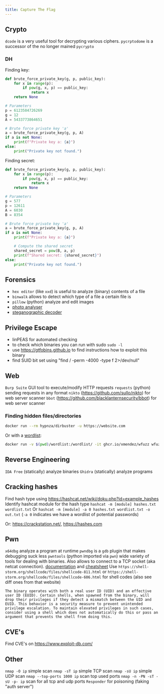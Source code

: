 ```yaml
---
title: Capture The Flag
---
```


## Crypto
`dcode` is a very useful tool for decrypting various ciphers.
`pycrptodome` is a successor of the no longer mained `pycrypto`


### DH

Finding key:

```python
def brute_force_private_key(g, p, public_key):
    for x in range(p):
        if pow(g, x, p) == public_key:
            return x
    return None

# Parameters
p = 6123584726269
g = 12
A = 5433773864651

# Brute force private key 'a'
a = brute_force_private_key(g, p, A)
if a is not None:
    print(f"Private key a: {a}")
else:
    print("Private key not found.")
```

Finding secret:

```python
def brute_force_private_key(g, p, public_key):
    for x in range(p):
        if pow(g, x, p) == public_key:
            return x
    return None

# Parameters
g = 577
p = 12611
A = 6030
B = 8354

# Brute force private key 'a'
a = brute_force_private_key(g, p, A)
if a is not None:
    print(f"Private key a: {a}")

    # Compute the shared secret
    shared_secret = pow(B, a, p)
    print(f"Shared secret: {shared_secret}")
else:
    print("Private key not found.")
```

## Forensics
- `hex editor` (like `xxd`) is useful to analyze (binary) contents of a file
- `binwalk` allows to detect which type of a file a certain file is
- `pillow` (python) analyze and edit images
- [photo analyser](https://29a.ch/photo-forensics/#forensic-magnifier)
- [steganographic decoder](http://futureboy.us/stegano/decinput.html)


## Privilege Escape
- linPEAS for automated checking
- to check which binaries you can run with sudo `sudo -l`
- use https://gtfobins.github.io to find instructions how to exploit this binary
- find SUID bit set using "find / -perm -4000 -type f 2>/dev/null"

## Web
`Burp Suite` GUI tool to execute/modify HTTP requests
`requests` (python) sending requests in any format
`nikto` (https://github.com/sullo/nikto) for web server scanner
`bbot` (https://github.com/blacklanternsecurity/bbot) for web server scanner

### Finding hidden files/directories

```bash
docker run --rm hypnza/dirbuster -u https://website.com
```

Or with a [wordlist](https://github.com/xmendez/wfuzz/tree/master/wordlist):
```bash
docker run -v $(pwd)/wordlist:/wordlist/ -it ghcr.io/xmendez/wfuzz wfuzz -c -z file,/wordlist/list.txt --hc 404 https://website.com/FUZZ
```

## Reverse Engineering
`IDA Free` (statically) analyze binaries
`Ghidra` (statically) analyze programs

## Cracking hashes
Find hash type using https://hashcat.net/wiki/doku.php?id=example_hashes
Identify hashcat module for the hash type
`hashcat -m [module] hashes.txt wordlist.txt`
Or `hashcat -m [module] -a 0 hashes.txt wordlist.txt -o out.txt` (`-a 0` indicates we have a wordlist of potential passwords)

Or: https://crackstation.net/, https://hashes.com

## Pwn
`x64dbg` analyze a program at runtime
`pwndbg` is a `gdb` plugin that makes debugging suck less
`pwntools` (python imported via `pwn`) wide variety of tools for dealing with binaries. Also allows to connect to a TCP socket (aka netcat connection). [documentation](https://docs.pwntools.com/en/stable/intro.html#making-connections) and [cheatsheet](https://xavierholt.github.io/cheatsheets/pwntools.html)
Use `https://shell-storm.org/shellcode/files/shellcode-811.html` or `https://shell-storm.org/shellcode/files/shellcode-606.html` for shell codes (also see diff ones from that website)

```
The binary operates with both a real user ID (UID) and an effective user ID (EUID). Certain shells, when spawned from the binary, will drop their privileges if they detect a mismatch between the UID and EUID. This behavior is a security measure to prevent unintended privilege escalation. To maintain elevated privileges in such cases, consider using a shell which does not automatically do this or pass an argument that prevents the shell from doing this.
```

## CVE's
Find CVE's on https://www.exploit-db.com/

## Other
`nmap -O ip` simple scan
`nmap -sT ip` simple TCP scan
`nmap -sU ip` simple UDP scan
`nmap --top-ports 1000 ip` scan top used ports
`nmap -n -PN -sT -sU -p- ip` scan for all tcp and udp ports
`Responder` for poisoning (faking "auth server")
